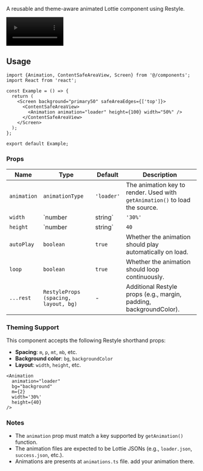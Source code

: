 
A reusable and theme-aware animated Lottie component using Restyle.

<video controls autoplay width="30%" muted>
  <source src=" https://github.com/user-attachments/assets/fca4dcd1-5a26-4dbc-b48d-87604df031ff" />
</video>

## Usage

```tsx
import {Animation, ContentSafeAreaView, Screen} from '@/components';
import React from 'react';

const Example = () => {
  return (
    <Screen background="primary50" safeAreaEdges={['top']}>
      <ContentSafeAreaView>
        <Animation animation="loader" height={100} width="50%" />
      </ContentSafeAreaView>
    </Screen>
  );
};

export default Example;
```
### Props

| Name         | Type                                                 | Default    | Description                                                                 |
|--------------|------------------------------------------------------|------------|-----------------------------------------------------------------------------|
| `animation`  | `animationType`                                      | `'loader'` | The animation key to render. Used with `getAnimation()` to load the source. |
| `width`      | `number | string`                                     | `'30%'`    | Width of the animation. Can be a number or percentage string.               |
| `height`     | `number | string`                                     | `40`       | Height of the animation. Can be a number or percentage string.              |
| `autoPlay`   | `boolean`                                            | `true`     | Whether the animation should play automatically on load.                    |
| `loop`       | `boolean`                                            | `true`     | Whether the animation should loop continuously.                             |
| `...rest`    | `RestyleProps (spacing, layout, bg)`                 | -          | Additional Restyle props (e.g., margin, padding, backgroundColor).          |

### Theming Support

This component accepts the following Restyle shorthand props:

- **Spacing**: `m`, `p`, `mt`, `mb`, etc.
- **Background color**: `bg`, `backgroundColor`
- **Layout**: `width`, `height`, etc.

```tsx
<Animation
  animation="loader"
  bg="background"
  m={2}
  width='30%'
  height={40}
/>
```

### Notes

- The `animation` prop must match a key supported by `getAnimation()` function.
- The animation files are expected to be Lottie JSONs (e.g., `loader.json`, `success.json`, etc.).
- Animations are presents at `animations.ts` file. add your animation there.

